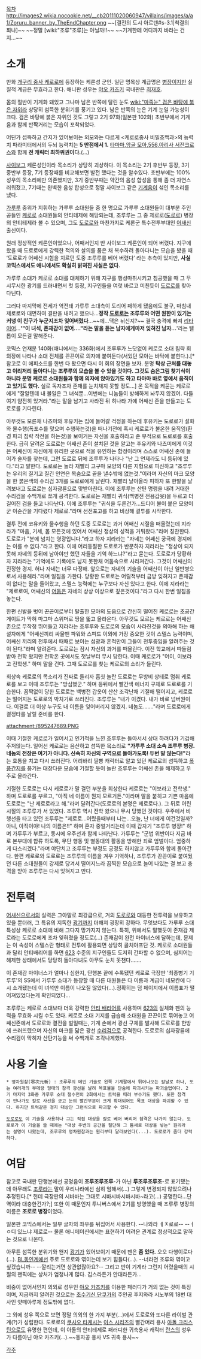 [[목차]]
http://images2.wikia.nocookie.net/__cb20111020060947/villains/images/a/a1/Zoruru_banner_by_TheEndChapter.png
~~[결전의 도시 아르덴#s-3.1|척결의 푀나]~~ ~~정말 [wiki:"조루"조루]는 아닐까!!~~ ~~기계한테 어디까지 바라는 건지...~~

= 소개 =
만화 [[개구리 중사 케로로]]에 등장하는 케론성 군인. 일단 명목상 계급명은 [[병장]]이지만 실질적 계급은 무효라고 한다. 애니판 성우는 [[야오 카즈키]] 국내판은 [[최재호]].

몸의 절반이 기계화 돼있고 그나마 남은 반쪽에 달린 눈도 [[wiki:"마족눈" 검은 바탕에 붉은 자위]]라 상당히 섬뜩한 분위기를 풍기고 있다. 남은 반쪽의 눈은 기계 눈일 가능성이 크다. 검은 바탕에 붉은 자위인 것도 그렇고 2기 97화(일본판 102화) 초반부에서 기계음과 함께 반짝거리는 모습이 포착되었다.

어딘가 섬뜩하고 간지가 있어보이는 외모와는 다르게 <케로로중사 비밀초백과>의 능력치 파라미터에서의 두뇌 능력치는 '''5 만점에서 1.''' [[타마마]],[[앙골 모아]],[[556]],[[아리사 서전크로스]]와 함께 '''전 캐릭터 최하위권이다.'''(...)

[[사이보그]] 케론성인이라 목소리가 상당히 괴상하다. 이 목소리는 2기 후반부 등장, 3기 중반부 등장, 7기 등장때를 비교해보면 발전 했다는 것을 알수있다. 초반부에는 100% 성우의 목소리에만 의존했지만, 3기 중반부때는 약간의 음성 합성을 통해 좀 더 자연스러워졌고, 7기때는 완벽한 음성 합성으로 정말 사이보그 같은 [[기계음]]이 섞인 목소리를 냈다.

[[가루루]] 중위가 지휘하는 가루루 소대원들 중 한 명으로 가루루 소대원들이 대부분 주인공들인 [[케로로]] 소대원들의 안티테제에 해당되는데, 조루루는 그 중 제로로([[도로로]]) 병장의 안티테제라 볼 수 있으며, 그도 [[도로로]]와 마찬가지로 케론군 특수전투부대인 [[어새신]] 출신이다.

원래 정상적인 케론인이었으나, 어째서인지 반 사이보그 케론인이 되어 버렸다. 지구에 왔을 때 도로로에게 강력한 적의와 살의를 품은 채 복수하려 돌아다니는 모습을 봤을 때 ‘도로로가 어쌔신 시험을 치르던 도중 조루루를 베어 버렸다’ 라는 추측이 있지만, '''사실 코믹스에서도 애니에서도 확실히 밝혀진 사실은 없다.'''

 
가루루 소대가 케로로 소대를 대체하기 위해 지구를 행성마취시키고 침공했을 때 그 무시무시한 광기를 드러내면서 첫 등장, 지구인들을 여럿 바르고 미친듯이 [[도로로]]를 찾아다닌다.

그러다 마지막에 전세가 역전돼 가루루 소대측이 도리어 패하게 됐음에도 불구, 마침내 제로로와 대면하여 결판을 내려고 했으나...'''정작 [[도로로]]는 조루루와 어떤 원한이 있기는 커녕 이 친구가 누군지조차 잊어버렸다'''...~~에...댁은 뉘신지?~~ 결국 충격에 빠져 [[리타이어]]...''''"이 녀석, 존재감이 없어…."라는 말을 듣는 남자에게마저 잊혀진 남자...''''라는 텔롭이 모든걸 말해준다.

코믹스 연재분 140화(애니에서는 336화)에서 조루루가 느닷없이 케로로 소대 침략 회의장에 나타나 소대 전체를 끈끈이로 의자에 붙여둔다(서있던 모아는 바닥에 붙힌다.).[* 참고로 이 에피소드를 한번 다 봤으면 다시 이 회의 장면을 보자. 분명 '''탁상 근처를 대놓고 이리저리 돌아다니는 조루루의 모습을 볼 수 있을 것이다. 그것도 숨은그림 찾기식이 아니라 분명 케로로 소대원들과 함께 의자에 앉아있기도 하고 타마마 바로 옆에서 움직이고 있기도 했다.''' 실로 독자조차 존재를 눈치채지 못할 정도...] 온 목적을 케묻는 케로로에게 "잘알텐데 내 볼일은 그 녀석뿐...이번에는 니놈들이 방해하게 놔두지 않겠어. 다들 여기 얌전히 있거라."라는 말을 남기고 사라진 뒤 히나타 가에 어쌔신 존을 만들고는 도로로를 기다린다.

아무것도 모른채 나츠미와 후유키는 집에 들어갈 걱정을 하는데 후유키는 도로로가 설화와 물수행(폭포수를 맞으며 수행하는것)을 떠나기전에 혹시 케로로가 불온한 움직임(환경 파괴 침략 작전을 하는것)을 보이거든 자신을 호출하라고 준 부적으로 도로로를 호출한다. 급히 달려온 도로로는 어쌔신 존이 설치된 것을 알고는 후유키와 나츠미에게 이것은 어쌔신이 자신에게 유리한 곳으로 적을 유인하는 함정이라며 스스로 어쌔신 존에 들어가 술자를 찾는데, 그런 도로로 뒤에 조루루가 나타나 "난 그 언제라도 니 등뒤에 있다."라고 말한다. 도로로는 놀라 재빨리 고구마 모양의 다른 지형으로 피신하고 "조루루는 우리의 질기고 질긴 인연은 목숨으로 끝을 낼수밖에 없는것."이라며 자신의 마크 모양을 한 붉은색의 수리검 3개를 도로로에게 날린다. 재빨리 날아올라 피하자 또 한발을 날려보내고 도로로는 십자광륜으로 맞받아친다. 이에 조루루는 산탄 명령을 내려 거대한 수리검을 수백개로 쪼개 공격한다. 도로로는 재빨리 귀식(백병전 전용갑옷)을 두르고 더 길어진 검을 들고 나타난다. 이에 조루루는 "귀식을 두른건가...드디어 불이 붙은 모양이군 이순간을 기다렸다 제로로."라며 선전포고를 하고 비상해 결투를 시작한다.

결투 전에 코유키와 물수행을 하던 도중 도로로는 과거 어쌔신 시절을 떠올렸는데 지라라가 "마음, 기세, 몸 모든것에 있어서 어쌔신 정상의 성적을 거둬왔다."라며 칭찬한다. 도로로가 "분에 넘치는 영광입니다."라고 하자 지라라는 "자네는 어쌔신 궁극에 경지에는 이를 수 없다."라고 한다. 이에 어리둥절한 도로로가 반문하자 지라라는 "정상이 되지 못해 자네의 등뒤에 남아야만 했던 자들을 기억 하느냐?"라고 묻는다. 도로로가 당황하자 지라라는 "기억에도 기록에도 남지 못한채 어둠속으로 사라져간다. 그것이 어쌔신의 진정한 경지. 허나 자네는 너무 다정해. 앞으로는 자네의 기술을 어쌔신이 아닌 일반병으로서 사용해라."라며 일침을 가한다. 당황한 도로로는 어릴적부터 금방 잊혀지고 존재감이 없다는 말을 들어왔고, 스텔스 능력에는 누구보다 자신 있다고 한다. 이에 지라라는 "제로로여, 어쌔신의 [[어둠]]은 자네의 상상 이상으로 깊은것이다."라고 다시 한번 일침을 놓는다.

한편 신발을 벗어 끈끈이로부터 탈출한 모아의 도움으로 간신히 떨어진 케로로는 초공간 게이트가 막혀 마그마 스위머로 땅을 뚧고 올라온다. 아무것도 모르는 케로로는 어쌔신 존으로 무작정 뛰어들고 지라라는 조루루와 도로로의 모습이 사라진것을 의아해 하는 해설자에게 "어쌔신끼리 싸울땐 파워와 스피드 이외에 가장 중요한 것이 스텔스 능력이며, 어쌔신 끼리의 전투에서 때때로 보이는 섬광과 흔적만이 그들이 전투중임을 알려주는 것이 된다."라며 알려준다. 도로로는 잠시 자신의 과거를 떠올린다. 이전 학교에서 따돌림 받아 전학 왔지만 전학온 곳에서도 첫날부터 무시 당한다. 이때 케로로가 "어이, 이보라고 전학생." 하며 말을 건다. 그때 도로로를 찾는 케로로의 소리가 들린다.

회상속 케로로의 목소리가 진짜로 들리자 흠칫 놀란 도로로는 무방비 상테로 멈춰 케로로를 보고 이때 조루루는 "방심했군." 하며 등뒤에서 빨간색 에너지 구체로 도로로를 기습한다. 꼼짝없이 당한 도로로는 백병전 갑옷이 산산 조각난채 기절해 떨어지고, 케로로는 떨어지는 도로로의 박치기로 쓰러진다. 조루루는 "내가 이겼다. 내가 바로 넘버원이다. 이걸로 더 이상 누구도 내 이름을 잊어버리지 않겠지. 네놈도……."라며 도로로에게 결정타를 날릴 준비를 한다.

attachment:/895247689.PNG

이때 기절한 케로로가 일어서고 인기척을 느낀 조루루는 돌아서서 상대 하려다가 기겁해 주저앉는다. 일어선 케로로는 음산하고 섬뜩한 목소리로 '''"가루루 소대 소속 조루루 병장. 네놈의 전장은 여기가 아니다. 신속히 자신의 구역으로 돌아가도록! 두번 말 않는다!"'''라는 호통을 치고 다시 쓰러진다. 어리바리 띨빵 캐릭터로 알고 있던 케로로의 섬뜩하고 [[폭풍간지]]를 풍기는 대장다운 모습에 기절할 듯이 놀란 조루루는 어쌔신 존을 해제하고 우주로 올라간다.

기절한 도로로는 다시 케로로가 말 걸던 부분을 회상한다 케로로는 "이보라고 전학생." 하며 도로로를 부르고, "아직 네 이름이 뭔지 모르거든."이라며 말을 붙히고 기쁜 마음에 도로로는 "난 제로로라고 해."라며 달려간다(도로로의 본명은 제로로다.). 그 뒤로 어린 시절의 조루루가 서 있었다. 조루루 역시 전학 왔으나 무시 당했던 것이다. 우주에서 비행선을 타고 있던 조루루는 "제로로...어렸을때부터 나는...오늘, 난 너에게 이건것일까? 아니, 아직이야! 나의 이름은!!" 하며 혼자 중얼거리는데 이때 갑자기 "조루루 병장!" 하며 가루루가 부르고, 동시에 우주선과 함께 나타난다. 가루루는 "군법 위반이다 지금 바로 본부대에 합류 하도록, 무단 행동 및 별동대의 활동을 방해한 죄로 엄벌이다. 엄중하게 다스리겠다."라며 야단치고 조루루는 부정도 긍정도 하지않고 가루루와 함께 돌아간다. 한편 케로로와 도로로는 조루루의 이름을 겨우 기억하나, 조루루가 끈끈이로 붙여뒀던 다른 소대원들이 강제로 당겨서 떨어지느라 끔찍한 모습으로 늘어 나있는 걸 보고 충격을 받아 조루루는 다시 잊혀지고 만다.

= 전투력 =
[[어새신]]으로서의 실력은 그야말로 최강급으로, 거의 [[도로로]]와 대등한 전투력을 보유하고 있을 뿐더러, 그 특유의 지독한 [[광기]]까지 더해져 굉장히 강하다. 무엇보다도 가루루 소대 특성상 케로로 소대에 비해 그다지 망가지지 않는다.
특히, 위에서도 말했듯이 존재감 제로라는 도로로에게 조차 잊혀졌을 정도로(...) 존재감이 완전 마이너스에 달하는데, 문제는 이 속성이 스텔스란 형태로 전투에 활용되면 상당히 골치아프단 것. 케로로 소대원들과 달리 안티배리어를 하면 [[623]] 수준의 지구인들도 도저히 간파할 수 없으며, 심지어는 해제한 상태에서도 당당히 돌아다녀도 아무도 눈치 못챈다…….

이 존재감 마이너스가 얼마나 심한지, 단행본 끝에 수록됐던 케로로 극장판 '최종병기 기루루'의 SS에서 가루루 소대가 등장할 때 다른 대원들은 다 이름과 계급이 네모칸에 다시 소개됐는데 이 녀석만 이름이 나오질 않았다(...).정확히는 덤 페이지에서 이름표가 떨어져있었다는게 확인되었다...

조루루는 케로로 소대보다 더욱 강력한 [[안티 배리어]]를 사용하며 [[623]]의 실체화 펜의 능력을 무효화 시킬 수도 있다. 케로로 소대 기지를 급습해 소대원을 끈끈이로 묶어놓고 어쌔신존에서 도로로와 결전을 벌일때는, 기계 손에서 광선 구체를 발사해 도로로를 한방에 쓰러뜨렸으며 자신의 마크를 닮은 광선 [[수리검]]으로 공격한다. 도로로의 십자광륜에 수리검이 막히자 산탄기능을 써 수백개로 조각나게했다.

= 사용 기술 =
 * 영차원참(零次元斬) : 조루루의 메인 기술로 왼쪽 기계팔에서 튀어나오는 칼날로 하나, 또는 여러개의 부메랑 형태의 참격 광선을 날려 목표물을 단숨에 파괴시키는 파괴술법이다. 2기 마지막 3화중 가루루 소대 철수전의 2회에서는 트럭을 때려 부수기도 했다. 또한 참격이 안나가도 칼로 사선을 긋고 눈의 빨간부분이 크게 확대되어도 목표 대상을 파괴할 수 있다. 하지만 트럭같은 정지 대상만 그런식으로 파괴할 수 있다.

 [[도로로]]도 이 기술을 사용하나 그는 직접 대상을 칼로 베어 버리며 참격은 나가지 않는다. 도로로가 이 기술을 쓸 때에는 "대상 주변의 공간을 절단해 그 틈새로 대상을 넣는" 원리라는 설명이 나왔는데, 조루루의 영차원참과는 원리부터 달라보인다(...). 도로로가 좀더 강력하다.

= 여담 =
참고로 국내판 단행본에선 공명음이 '''조루조루조루-'''가 아닌 '''루조루조루조-'''로 표기됐는데 아무래도 [[조루]]라는 말이 우리나라에선 심히 엄해서(...) 그렇게 변경되지 않았으려나 추정된다.[* 헌데 극장판의 시바바는 그대로 시바시바시바시바~라고(...) 공명한다...단역이라 대충한건가?;]
또한 이 때문인지 투니버스에서 2기를 방영했을 때 조루루 병장의 이름은 '''조로로 병장'''이었다.

일본판 코믹스에서는 일부 글자의 좌우를 뒤집어서 사용한다. --나와라 ㅔㅈ로로-- --ㅓㅇ디 있느냐 제로로--
물론 애니메이션에서는 표현하기 어려운 관계로 정상적으로 말하는 것으로 나온다.

아무튼 섬뜩한 분위기와 왠지 [[광기]]가 있어보이기 때문에 팬은 '''좀 있다.''' 오오 다행이로다(…). [[BL]]동인계에선 주로 도로로와 엮이는데 보기 힘들다(…). --너라면 조루와 엮이고 싶겠습니까-- --깔리는거면 상관없잖아요?--
그리고 반이 기계라 그런지 어렸을때의 시절의 팬픽에는 상처가 엄청나게 많다. 깁스라든가 안대라든가...

비중이 없어서인지 의외로 성우인 [[야오 카즈키]]를 이용한 패러디가 거의 없는 것이 특징이며, 지금까지 알려진 것으로는 [[초수기신 단쿠가]]의 주인공 후지와라 시노부의 18번 대사인 얏떼야루제 정도밖에 없다.

그 외에 성우 쪽으로 보면 정말 의외의 한 가지 부분(...)에서 도로로와 또다른 라이벌 관계(?)가 성립한다. 도로로의 [[쿠사오 타케시]]는 [[이스 시리즈]]의 빨간머리 용사 [[아돌 크리스틴]]으로도 유명한 편인데, 이 아돌의 안티테제로 패러디한 귀축용사 캐릭터 [[란스]]의 성우가 다름아닌 야오 카즈키(...).~~동자공 용사 VS 귀축 용사~~

[[각주]]
